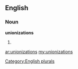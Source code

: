 ==English==

===Noun===
'''unionizations'''

# {{plural of|[[unionization]]}}

[[Category:English plurals]]

[[ar:unionizations]]
[[my:unionizations]]